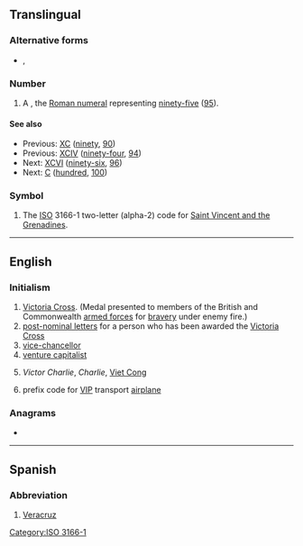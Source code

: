 {{also|vc|.vc|Vc.|vç|V.C.}}
==Translingual==

===Alternative forms===
* {{sense|roman numeral}} {{l|mul|XCV}}, {{l|mul|xcv}}

===Number===
{{mul-number}}

# A {{misspelling of|XCV|lang=mul}}, the [[Roman numeral]] representing [[ninety-five]] ([[95]]).

====See also====
* Previous: [[XC]] ([[ninety]], [[90]])
* Previous: [[XCIV]] ([[ninety-four]], [[94]])
* Next: [[XCVI]] ([[ninety-six]], [[96]])
* Next: [[C]] ([[hundred]], [[100]])

===Symbol===
{{head|mul|symbol}}

# The [[ISO]] 3166-1 two-letter (alpha-2) code for [[Saint Vincent and the Grenadines]].

[[Category:ISO 3166-1]]

----

==English==

===Initialism===
{{rfc-header|Initialism}}
{{en-noun}}

# [[Victoria Cross]]. (Medal presented to members of the British and Commonwealth [[armed forces]] for [[bravery]] under enemy fire.)
#[[post-nominal letters]] for a person who has been awarded the [[Victoria Cross]]
# [[vice-chancellor]]
# [[venture capitalist]]
# {{lb|en|US|army|historical}} ''Victor Charlie'', ''Charlie'', [[Viet Cong]]
# {{lb|en|US|air force|aviation}} prefix code for [[VIP]] transport [[airplane]]

===Anagrams===
* {{l|en|CV}}

----

==Spanish==

===Abbreviation===
{{rfc-header|Abbreviation}}
{{head|es|abbreviation}}

# [[Veracruz]] {{gloss|Mexican state}}
